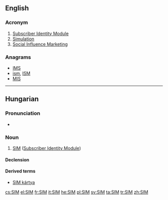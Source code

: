 ==English==

===Acronym===
{{rfc-header|Acronym}}
{{head|en|acronym}}

# [[Subscriber Identity Module]]
# [[simulation|Simulation]]
# [[Social Influence Marketing]]

===Anagrams===
* [[IMS#English|IMS]] 
* [[ism#English|ism]], [[ISM#English|ISM]]
* [[MIS#English|MIS]]

----

==Hungarian==

===Pronunciation===
* {{hu-IPA|szim}}

===Noun===
{{hu-noun|-ek}}

# [[SIM#English|SIM]] ([[Subscriber Identity Module]])

====Declension====
{{hu-decl-ek|SIM|-|et|v=m}}{{hu-pos-etek|SIM-|j|jei}}

====Derived terms====
* [[SIM kártya]]

[[cs:SIM]]
[[el:SIM]]
[[fr:SIM]]
[[it:SIM]]
[[he:SIM]]
[[pl:SIM]]
[[sv:SIM]]
[[ta:SIM]]
[[tr:SIM]]
[[zh:SIM]]